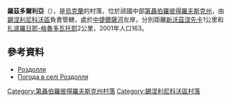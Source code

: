 {{coord|48|16|16|N|35|44|37|E|scale:30000_region:UA|display=title}}

'''羅茲多爾利亞'''（{{lang-uk|Роздолля}}），是[[烏克蘭|烏克蘭]]的村落，位於該國中部[[第聶伯羅彼得羅夫斯克州|第聶伯羅彼得羅夫斯克州]]，由[[錫涅利尼科沃區|錫涅利尼科沃區]]負責管轄，處於[[中捷爾薩河|中捷爾薩河]]左岸，分別距離[[新沃茲涅先卡_(錫涅利尼科沃區)|新沃茲涅先卡]]1公里和[[扎波羅日耶-格魯多瓦托耶|扎波羅日耶-格魯多瓦托耶]]2公里，2001年人口163。

==參考資料==
* [http://gska2.rada.gov.ua/pls/z7502/A005?rdat1=06.12.2007&rf7571=6252 Роздолля]{{dead link|date=2018年4月 |bot=InternetArchiveBot |fix-attempted=yes }}
* [http://weather.in.ua/ua/dnepropetrovskaja/22526 Погода в селі Роздолля] {{Wayback|url=http://weather.in.ua/ua/dnepropetrovskaja/22526 |date=20160607151937 }}

{{DEFAULTSORT:Роздолля}}
[[Category:第聶伯羅彼得羅夫斯克州村落|Category:第聶伯羅彼得羅夫斯克州村落]]
[[Category:錫涅利尼科沃區村落|Category:錫涅利尼科沃區村落]]


{{Dnipropetrovsk-geo-stub}}